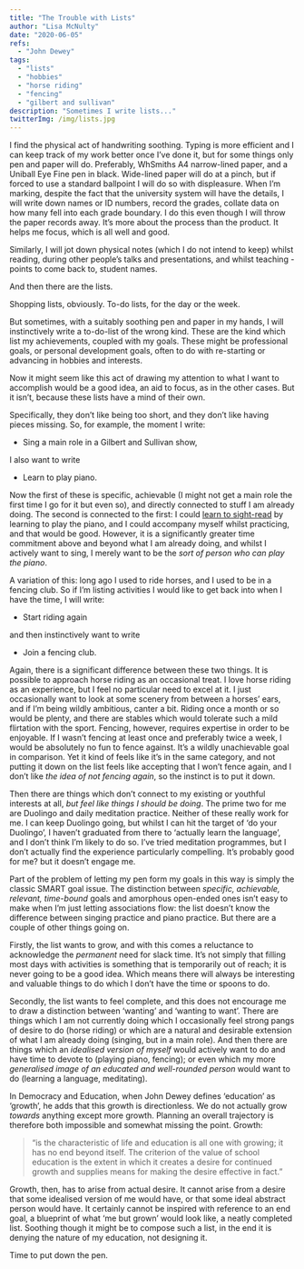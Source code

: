 ```yaml
---
title: "The Trouble with Lists"
author: "Lisa McNulty"
date: "2020-06-05"
refs:
  - "John Dewey"
tags:
  - "lists"
  - "hobbies"
  - "horse riding"
  - "fencing"
  - "gilbert and sullivan"
description: "Sometimes I write lists..."
twitterImg: /img/lists.jpg
---
```




I find the physical act of handwriting soothing. Typing is more efficient and I can keep track of my work better once I’ve done it, but for some things only pen and paper will do. Preferably, WhSmiths A4 narrow-lined paper, and a Uniball Eye Fine pen in black. Wide-lined paper will do at a pinch, but if forced to use a standard ballpoint I will do so with displeasure. When I’m marking, despite the fact that the university system will have the details, I will write down names or ID numbers, record the grades, collate data on how many fell into each grade boundary. I do this even though I will throw the paper records away. It’s more about the process than the product. It helps me focus, which is all well and good.

Similarly, I will jot down physical notes (which I do not intend to keep) whilst reading, during other people’s talks and presentations, and whilst teaching - points to come back to, student names.

And then there are the lists.

Shopping lists, obviously. To-do lists, for the day or the week.

But sometimes, with a suitably soothing pen and paper in my hands, I will instinctively write a to-do-list of the wrong kind. These are the kind which list my achievements, coupled with my goals. These might be professional goals, or personal development goals, often to do with re-starting or advancing in hobbies and interests.

Now it might seem like this act of drawing my attention to what I want to accomplish would be a good idea, an aid to focus, as in the other cases. But it isn’t, because these lists have a mind of their own.

Specifically, they don’t like being too short, and they don’t like having pieces missing. So, for example, the moment I write:

-   Sing a main role in a Gilbert and Sullivan show,
    

I also want to write

-   Learn to play piano.
    

Now the first of these is specific, achievable (I might not get a main role the first time I go for it but even so), and directly connected to stuff I am already doing. The second is connected to the first: I could [learn to sight-read](/2020/05/16/being-an-expert-novice/) by learning to play the piano, and I could accompany myself whilst practicing, and that would be good. However, it is a significantly greater time commitment above and beyond what I am already doing, and whilst I actively want to sing, I merely want to be the *sort of person who can play the piano*.

A variation of this: long ago I used to ride horses, and I used to be in a fencing club. So if I’m listing activities I would like to get back into when I have the time, I will write:

-   Start riding again
    

and then instinctively want to write

-   Join a fencing club.
    

Again, there is a significant difference between these two things. It is possible to approach horse riding as an occasional treat. I love horse riding as an experience, but I feel no particular need to excel at it. I just occasionally want to look at some scenery from between a horses’ ears, and if I’m being wildly ambitious, canter a bit. Riding once a month or so would be plenty, and there are stables which would tolerate such a mild flirtation with the sport. Fencing, however, requires expertise in order to be enjoyable. If I wasn’t fencing at least once and preferably twice a week, I would be absolutely no fun to fence against. It’s a wildly unachievable goal in comparison. Yet it kind of feels like it’s in the same category, and not putting it down on the list feels like accepting that I won’t fence again, and I don’t like *the idea of not fencing again*, so the instinct is to put it down.

Then there are things which don’t connect to my existing or youthful interests at all, *but feel like things I should be doing*. The prime two for me are Duolingo and daily meditation practice. Neither of these really work for me. I can keep Duolingo going, but whilst I can hit the target of ‘do your Duolingo’, I haven’t graduated from there to ‘actually learn the language’, and I don’t think I’m likely to do so. I’ve tried meditation programmes, but I don’t actually find the experience particularly compelling. It’s probably good for me? but it doesn’t engage me.

Part of the problem of letting my pen form my goals in this way is simply the classic SMART goal issue. The distinction between *specific, achievable, relevant, time-bound* goals and amorphous open-ended ones isn’t easy to make when I’m just letting associations flow: the list doesn’t know the difference between singing practice and piano practice. But there are a couple of other things going on.

Firstly, the list wants to grow, and with this comes a reluctance to acknowledge the *permanent* need for slack time. It’s not simply that filling most days with activities is something that is temporarily out of reach; it is never going to be a good idea. Which means there will always be interesting and valuable things to do which I don’t have the time or spoons to do.

Secondly, the list wants to feel complete, and this does not encourage me to draw a distinction between ‘wanting’ and ‘wanting to want’. There are things which I am not currently doing which I occasionally feel strong pangs of desire to do (horse riding) or which are a natural and desirable extension of what I am already doing (singing, but in a main role). And then there are things which an *idealised version of myself* would actively want to do and have time to devote to (playing piano, fencing); or even which my more *generalised image of an educated and well-rounded person* would want to do (learning a language, meditating).

In Democracy and Education, when John Dewey defines ‘education’ as ‘growth’, he adds that this growth is directionless. We do not actually grow *towards* anything except more growth. Planning an overall trajectory is therefore both impossible and somewhat missing the point. Growth:

> "is the characteristic of life and education is all one with growing;
> it has no end beyond itself. The criterion of the value of school
> education is the extent in which it creates a desire for continued
> growth and supplies means for making the desire effective in fact."

Growth, then, has to arise from actual desire. It cannot arise from a desire that some idealised version of me would have, or that some ideal abstract person would have. It certainly cannot be inspired with reference to an end goal, a blueprint of what ‘me but grown’ would look like, a neatly completed list. Soothing though it might be to compose such a list, in the end it is denying the nature of my education, not designing it.

Time to put down the pen.